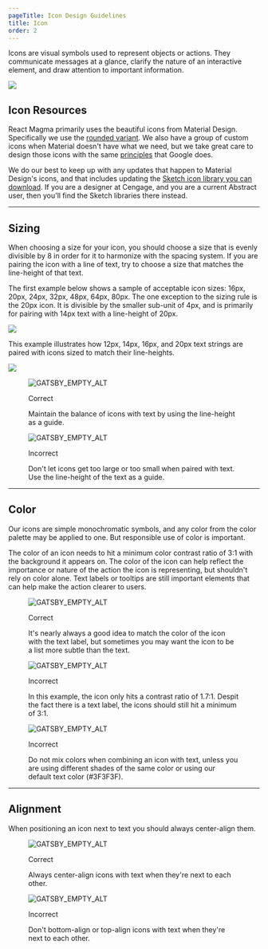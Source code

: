 ```yaml
---
pageTitle: Icon Design Guidelines
title: Icon
order: 2
---
```



<PageContent componentName="icon" type="design">

<LeadParagraph>
  Icons are visual symbols used to represent objects or actions. They
  communicate messages at a glance, clarify the nature of an interactive
  element, and draw attention to important information.
</LeadParagraph>

![ ](../../images/icons/icons-intro.png)

## Icon Resources

React Magma primarily uses the beautiful icons from Material Design. Specifically we use the [rounded variant](https://material.io/resources/icons/?style=round). We also have a group of custom icons when Material doesn't have what we need, but we take great care to design those icons with the same [principles](https://material.io/design/iconography/system-icons.html#design-principles) that Google does.

We do our best to keep up with any updates that happen to Material Design's icons, and that includes updating the [Sketch icon library you can download](https://www.dropbox.com/sh/kt8oaf7am443794/AAArcOLft67q5Fk90wcXSmida?dl=0). If you are a designer at Cengage, and you are a current Abstract user, then you'll find the Sketch libraries there instead.

---

## Sizing

When choosing a size for your icon, you should choose a size that is evenly divisible by 8 in order for it to harmonize with the spacing system. If you are pairing the icon with a line of text, try to choose a size that matches the line-height of that text.

The first example below shows a sample of acceptable icon sizes: 16px, 20px, 24px, 32px, 48px, 64px, 80px. The one exception to the sizing rule is the 20px icon. It is divisible by the smaller sub-unit of 4px, and is primarily for pairing with 14px text with a line-height of 20px.

![ ](../../images/icons/icon-sizes.png)

This example illustrates how 12px, 14px, 16px, and 20px text strings are paired with icons sized to match their line-heights.

![ ](../../images/icons/icon-text-balance.png)

<div class="two-col">
  <div class="row">
    <div class="col col-1">
      <figure>
        <img src="../../images/icons/icon-text-balance-correct.png" alt="GATSBY_EMPTY_ALT" />
        <figcaption>
          <p class="title title-correct">Correct</p>
          <p>
            Maintain the balance of icons with text by using the line-height as
            a guide.
          </p>
        </figcaption>
      </figure>
    </div>
    <div class="col col-2">
      <figure>
        <img src="../../images/icons/icon-text-balance-incorrect.png" alt="GATSBY_EMPTY_ALT" />
        <figcaption>
          <p class="title title-incorrect">Incorrect</p>
          <p>
            Don't let icons get too large or too small when paired with text.
            Use the line-height of the text as a guide.
          </p>
        </figcaption>
      </figure>
    </div>
  </div>
</div>

---

## Color

Our icons are simple monochromatic symbols, and any color from the color palette may be applied to one. But responsible use of color is important.

The color of an icon needs to hit a minimum color contrast ratio of 3:1 with the background it appears on. The color of the icon can help reflect the importance or nature of the action the icon is representing, but shouldn't rely on color alone. Text labels or tooltips are still important elements that can help make the action clearer to users.

<div class="two-col">
  <div class="row">
    <div class="col col-1">
      <figure>
        <img src="../../images/icons/icon-color-correct.png" alt="GATSBY_EMPTY_ALT" />
        <figcaption>
          <p class="title title-correct">Correct</p>
          <p>
            It's nearly always a good idea to match the color of the icon with
            the text label, but sometimes you may want the icon to be a list
            more subtle than the text.
          </p>
        </figcaption>
      </figure>
    </div>
    <div class="col col-2">
      <figure>
        <img src="../../images/icons/icon-color-too-light.png" alt="GATSBY_EMPTY_ALT" />
        <figcaption>
          <p class="title title-incorrect">Incorrect</p>
          <p>
            In this example, the icon only hits a contrast ratio of 1.7:1.
            Despit the fact there is a text label, the icons should still hit a
            minimum of 3:1.
          </p>
        </figcaption>
      </figure>
    </div>
  </div>
  <div class="row">
    <div class="col col-1">
      <figure>
        <img src="../../images/icons/icon-mixed-colors.png" alt="GATSBY_EMPTY_ALT" />
        <figcaption>
          <p class="title title-incorrect">Incorrect</p>
          <p>
            Do not mix colors when combining an icon with text, unless you are
            using different shades of the same color or using our default text
            color (#3F3F3F).
          </p>
        </figcaption>
      </figure>
    </div>
    <div class="col col-2"></div>
  </div>
</div>

---

## Alignment

When positioning an icon next to text you should always center-align them.

<div class="two-col">
  <div class="row">
    <div class="col col-1">
      <figure>
        <img src="../../images/icons/icon-text-centered.png" alt="GATSBY_EMPTY_ALT" />
        <figcaption>
          <p class="title title-correct">Correct</p>
          <p>
            Always center-align icons with text when they're next to each other.
          </p>
        </figcaption>
      </figure>
    </div>
    <div class="col col-2">
      <figure>
        <img src="../../images/icons/icon-text-wrong-alignment.png" alt="GATSBY_EMPTY_ALT" />
        <figcaption>
          <p class="title title-incorrect">Incorrect</p>
          <p>
            Don't bottom-align or top-align icons with text when they're next to
            each other.
          </p>
        </figcaption>
      </figure>
    </div>
  </div>
</div>
<span class="horizontal-spacer"></span>

</PageContent>
